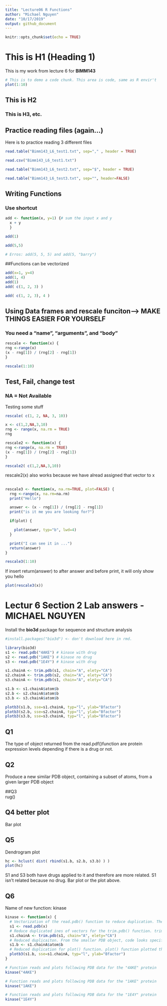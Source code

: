 ```yaml
---
title: "Lecture06 R Functions"
author: "Michael Nguyen"
date: "10/17/2019"
output: github_document
---
```


```r
knitr::opts_chunk$set(echo = TRUE)
```

# This is H1 (Heading 1)
This is my work from lecture 6 for **BIMM143**

```r
# This is to demo a code chunk. This area is code, same as R envir't
plot(1:10)
```

## This is H2

### This is H3, etc. 




## Practice reading files (again...)
Here is to practice reading 3 different files

```r
read.table("Bimm143_L6_test1.txt", sep="," , header = TRUE)
```

```r
read.csv("Bimm143_L6_test1.txt")
```

```r
read.table("Bimm143_L6_test2.txt", sep="$", header = TRUE)
```

```r
read.table("Bimm143_L6_test3.txt", sep="", header=FALSE)
```


## Writing Functions 
### Use shortcut

```r
add <- function(x, y=1) {# sum the input x and y 
  x + y
  }
```


```r
add(1)

add(5,5)

# Erros: add(5, 5, 5) and add(5, "barry")
```


##Functions can be vectorized
```r
add(x=1, y=4) 
add(1, 4) 
add(1)
add( c(1, 2, 3) )
```


```r
add( c(1, 2, 3), 4 )
```



## Using Data frames and rescale funciton--> MAKE THINGS EASIER FOR YOURSELF
### You need a "name", "arguments", and "body"

```r
rescale <- function(x) {
rng <-range(x)
(x - rng[1]) / (rng[2] - rng[1])
}
```

```r
rescale(1:10)
```



## Test, Fail, change test
### NA = Not Available

Testing some stuff

```r
rescale( c(1, 2, NA, 3, 10))
```


```r
x <- c(1,2,NA,3,10)
rng <- range(x, na.rm = TRUE)
rng
```



```r
rescale2 <- function(x) {
rng <-range(x, na.rm = TRUE)
(x - rng[1]) / (rng[2] - rng[1])
}
```

```r
rescale2( c(1,2,NA,3,10))
```
rescale2(x) also works because we have alread assigned that vector to x



##
##
##
##


```r
rescale3 <- function(x, na.rm=TRUE, plot=FALSE) { 
  rng <-range(x, na.rm=na.rm)
  print("Hello")

  answer <- (x - rng[1]) / (rng[2] - rng[1])
  print("is it me you are looking for?")

  if(plot) {

    plot(answer, typ="b", lwd=4)
  }

  print("I can see it in ...") 
  return(answer)
}
```


```r
rescale3(1:10)
```
If insert return(answer) to after answer and before print, it will only show you hello



```r
plot(rescale3(x))
```



# Lectur 6 Section 2 Lab answers - MICHAEL NGUYEN

Install the **bio3d** package for sequence and structure analysis
```r
#install.packages("bio3d") <- don't download here in rmd. 
```


```r
library(bio3d)
s1 <- read.pdb("4AKE") # kinase with drug 
s2 <- read.pdb("1AKE") # kinase no drug 
s3 <- read.pdb("1E4Y") # kinase with drug

s1.chainA <- trim.pdb(s1, chain="A", elety="CA") 
s2.chainA <- trim.pdb(s2, chain="A", elety="CA") 
s3.chainA <- trim.pdb(s1, chain="A", elety="CA")

s1.b <- s1.chainA$atom$b 
s2.b <- s2.chainA$atom$b 
s3.b <- s3.chainA$atom$b

plotb3(s1.b, sse=s1.chainA, typ="l", ylab="Bfactor") 
plotb3(s2.b, sse=s2.chainA, typ="l", ylab="Bfactor") 
plotb3(s3.b, sse=s3.chainA, typ="l", ylab="Bfactor")
```


## Q1
The type of object returned from the read.pdf()function are protein expression levels depending if there is a drug or not. 


## Q2
Produce a new similar PDB object, containing a subset of atoms, from a given larger PDB object


##Q3 \
rug()


## Q4 better plot
Bar plot 


## Q5 
Dendrogram plot
```r
hc <- hclust( dist( rbind(s1.b, s2.b, s3.b) ) ) 
plot(hc)
```
S1 and S3 both have drugs applied to it and therefore are more related. S1 isn't related because no drug. 
Bar plot or the plot above. 



## Q6
Name of new function: kinase

```r
kinase <- function(x) {
  # Vectorization of the read.pdb() function to reduce duplication. The function reads pdb coordinate data file, with the object being kinase proteins. 
  s1 <- read.pdb(x)  
  # Reduce duplicated ines of vectors for the trim.pdb() function. trim.pdb() produces a new smaller PDB object, containing a subset of atoms, from a given larger PDB object. This function is specifically looking at "hain "A" and Atom type (elety) "CA"
  s1.chainA <- trim.pdb(s1, chain="A", elety="CA") 
  # Reduced duplicaiton. From the smaller PDB object, code looks specifically at the B-factor of chain A. 
  s1.b <- s1.chainA$atom$b 
  # Reduced duplication for plot() function. plot() function plotted the protein data in a line graph. 
  plotb3(s1.b, sse=s1.chainA, typ="l", ylab="Bfactor")
}
```



```r
# Function reads and plots following PDB data for the "4AKE" protein 
kinase("4AKE")

# Function reads and plots following PDB data for the "1AKE" protein 
kinase("1AKE")

# Function reads and plots following PDB data for the "1E4Y" protein 
kinase("1E4Y")
```

